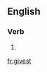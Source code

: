 ==English==

===Verb===
{{head|en|verb form}}

# {{en-archaic second-person singular of|give}}

[[fr:givest]]